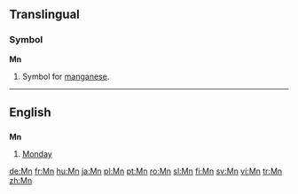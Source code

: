{{see|.mn|MN}}
==Translingual==

===Symbol===
'''Mn'''

# {{element symbol}} Symbol for [[manganese]].

----

==English==

==={{abbreviation}}===
'''Mn'''

# [[Monday]]

[[de:Mn]]
[[fr:Mn]]
[[hu:Mn]]
[[ja:Mn]]
[[pl:Mn]]
[[pt:Mn]]
[[ro:Mn]]
[[sl:Mn]]
[[fi:Mn]]
[[sv:Mn]]
[[vi:Mn]]
[[tr:Mn]]
[[zh:Mn]]
